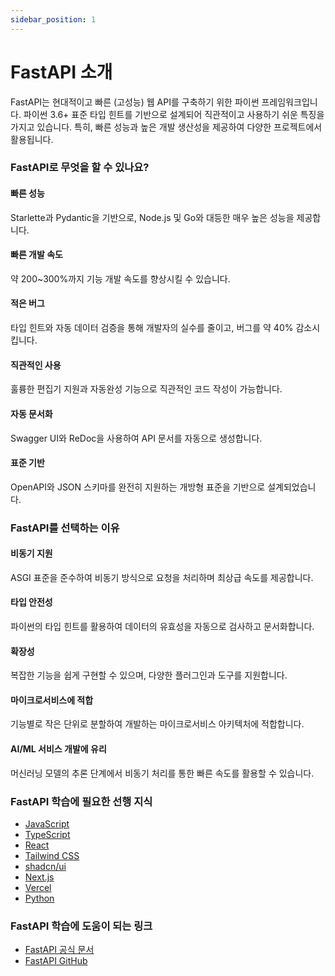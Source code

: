 ```yaml
---
sidebar_position: 1
---
```


# FastAPI 소개

FastAPI는 현대적이고 빠른 (고성능) 웹 API를 구축하기 위한 파이썬 프레임워크입니다. 파이썬 3.6+ 표준 타입 힌트를 기반으로 설계되어 직관적이고 사용하기 쉬운 특징을 가지고 있습니다. 특히, 빠른 성능과 높은 개발 생산성을 제공하여 다양한 프로젝트에서 활용됩니다.

### FastAPI로 무엇을 할 수 있나요?

#### 빠른 성능

Starlette과 Pydantic을 기반으로, Node.js 및 Go와 대등한 매우 높은 성능을 제공합니다.

#### 빠른 개발 속도

약 200~300%까지 기능 개발 속도를 향상시킬 수 있습니다.

#### 적은 버그

타입 힌트와 자동 데이터 검증을 통해 개발자의 실수를 줄이고, 버그를 약 40% 감소시킵니다.

#### 직관적인 사용

훌륭한 편집기 지원과 자동완성 기능으로 직관적인 코드 작성이 가능합니다.

#### 자동 문서화

Swagger UI와 ReDoc을 사용하여 API 문서를 자동으로 생성합니다.

#### 표준 기반

OpenAPI와 JSON 스키마를 완전히 지원하는 개방형 표준을 기반으로 설계되었습니다.

### FastAPI를 선택하는 이유

#### 비동기 지원

ASGI 표준을 준수하여 비동기 방식으로 요청을 처리하며 최상급 속도를 제공합니다.

#### 타입 안전성

파이썬의 타입 힌트를 활용하여 데이터의 유효성을 자동으로 검사하고 문서화합니다.

#### 확장성

복잡한 기능을 쉽게 구현할 수 있으며, 다양한 플러그인과 도구를 지원합니다.

#### 마이크로서비스에 적합

기능별로 작은 단위로 분할하여 개발하는 마이크로서비스 아키텍처에 적합합니다.

#### AI/ML 서비스 개발에 유리

머신러닝 모델의 추론 단계에서 비동기 처리를 통한 빠른 속도를 활용할 수 있습니다.

### FastAPI 학습에 필요한 선행 지식

- [JavaScript](./../../web-app-development/javascript/intro.mdx)
- [TypeScript](./../../web-app-development/typescript/intro.mdx)
- [React](./../../web-app-development/react/intro.mdx)
- [Tailwind CSS](./../../web-app-development/tailwind-css/intro.mdx)
- [shadcn/ui](./../../web-app-development/shadcn-ui/intro.mdx)
- [Next.js](./../../web-app-development/nextjs/intro.mdx)
- [Vercel](./../../web-app-development/vercel/intro.mdx)
- [Python](./../python/intro.mdx)

### FastAPI 학습에 도움이 되는 링크

- [FastAPI 공식 문서](https://fastapi.tiangolo.com/)
- [FastAPI GitHub](https://github.com/tiangolo/fastapi)
